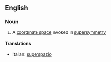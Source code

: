 ==English==

===Noun===
{{wikipedia}}
{{en-noun}}

#{{physics}} A [[coordinate space]] invoked in [[supersymmetry]]

====Translations====
{{top}}
*Italian: [[superspazio]] {{m}}
{{mid}}

{{bottom}}